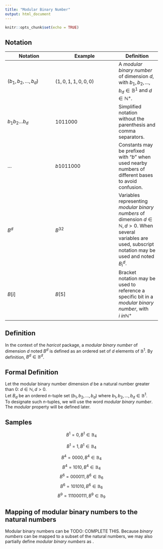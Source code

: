 ```yaml
---
title: "Modular Binary Number"
output: html_document
---
```


```r
knitr::opts_chunk$set(echo = TRUE)
```

## Notation

Notation | Example | Definition
---------|------------|--------
$(b_{1},b_{2}, \ldots ,b_{d})$ | $(1,0,1,1,0,0,0)$ | A *modular binary number* of dimension $d$, with $b_{1},b_{2},...,b_{d} \in \mathbb{B}^{1}$ and $d \in \mathbb{N}^{+}$. 
$b_{1}b_{2} \ldots b_{d}$ | $1011000$ | Simplified notation  without the parenthesis and comma separators.
...  | $b1011000$ | Constants may be prefixed with "$b$" when used nearby numbers of different bases to avoid confusion.
$B^{d}$ | $B^{32}$ | Variables representing *modular binary numbers* of dimension $d \in \mathbb{N}, d > 0$. When several variables are used, subscript notation may be used and noted $B^{d}_{i}$.  
$B[i]$ | $B[5]$ | Bracket notation may be used to reference a specific bit in a *modular binary number*, with $i \ in \mathbb{N}^{+}$ 

## Definition

In the context of the *haricot* package, a *modular binary number* of dimension $d$ noted $B^{d}$ is defined as an ordered set of $d$ elements of $\mathbb{B}^1$. By definition, $B^{d} \in \mathbb{B}^{d}$.

## Formal Definition

Let the modular binary number dimension $d$ be a natural number greater than 0: $d \in \mathbb{N}, d > 0$.  
Let $B_{d}$ be an ordered *n*-tuple set $(b_{1}, b_{2}, ..., b_{d})$ where $b_{1}, b_{2}, ..., b_{d} \in \mathbb{B}^{1}$.  
To designate such *n*-tuples, we will use the word *modular binary number*.  
The *modular* property will be defined later.  

## Samples

$$ B^{1} = 0, B^{1} \in \mathbb{B}_{4} $$

$$ B^{1} = 1, B^{1} \in \mathbb{B}_{4} $$

$$ B^{4} = 0000, B^{4} \in \mathbb{B}_{4} $$
$$ B^{4} = 1010, B^{4} \in \mathbb{B}_{4} $$
$$ B^{6} = 000011, B^{6} \in \mathbb{B}_{6} $$
$$ B^{6} = 101010, B^{6} \in \mathbb{B}_{6} $$
$$ B^{9} = 111000111, B^{9} \in \mathbb{B}_{9} $$

## Mapping of modular binary numbers to the natural numbers

Modular binary numbers can be TODO: COMPLETE THIS. 
Because *binary numbers* can be mapped to a subset of the natural numbers, we may also partially define *modular binary numbers* as \eqn{\mathbb{B}^{d} = \left\{ n | n \in \mathbb{N}, 0 <= n <= (2^{d})-1 \right\}}.  
